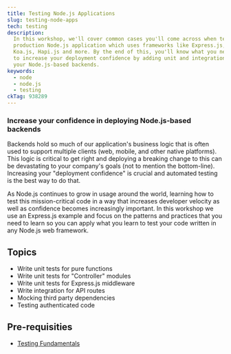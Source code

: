 ```yaml
---
title: Testing Node.js Applications
slug: testing-node-apps
tech: testing
description:
  In this workshop, we'll cover common cases you'll come across when testing a
  production Node.js application which uses frameworks like Express.js, Nest.js,
  Koa.js, Hapi.js and more. By the end of this, you'll know what you need to do
  to increase your deployment confidence by adding unit and integration tests
  your Node.js-based backends.
keywords:
  - node
  - node.js
  - testing
ckTag: 938289
---
```


### Increase your confidence in deploying Node.js-based backends

Backends hold so much of our application's business logic that is often used to
support multiple clients (web, mobile, and other native platforms). This logic
is critical to get right and deploying a breaking change to this can be
devastating to your company's goals (not to mention the bottom-line). Increasing
your "deployment confidence" is crucial and automated testing is the best way to
do that.

As Node.js continues to grow in usage around the world, learning how to test
this mission-critical code in a way that increases developer velocity as well as
confidence becomes increasingly important. In this workshop we use an Express.js
example and focus on the patterns and practices that you need to learn so you
can apply what you learn to test your code written in any Node.js web framework.

## Topics

- Write unit tests for pure functions
- Write unit tests for "Controller" modules
- Write unit tests for Express.js middleware
- Write integration for API routes
- Mocking third party dependencies
- Testing authenticated code

## Pre-requisities

- [Testing Fundamentals](./testing)

